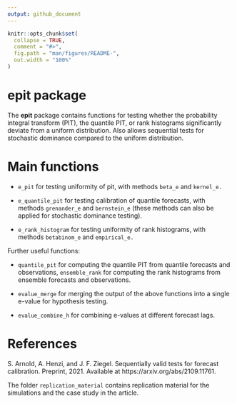 ```yaml
---
output: github_document
---
```


<!-- README.md is generated from README.Rmd. Please edit that file -->

```r
knitr::opts_chunk$set(
  collapse = TRUE,
  comment = "#>",
  fig.path = "man/figures/README-",
  out.width = "100%"
)
```

# epit package

<!-- badges: start -->
<!-- badges: end -->

The **epit** package contains functions for testing whether the probability
integral transform (PIT), the quantile PIT, or rank histograms significantly
deviate from a uniform distribution. Also allows sequential tests for stochastic
dominance compared to the uniform distribution.

# Main functions

* `e_pit` for testing uniformity of pit, with methods `beta_e` and `kernel_e.`

* `e_quantile_pit` for testing calibration of quantile forecasts, with methods `grenander_e` and `bernstein_e` (these methods can also be applied for stochastic dominance testing).

* `e_rank_histogram` for testing uniformity of rank histograms, with methods `betabinom_e` and `empirical_e.`

Further useful functions:

* `quantile_pit` for computing the quantile PIT from quantile forecasts and observations, `ensemble_rank` for computing the rank histograms from ensemble forecasts and observations.

* `evalue_merge` for merging the output of the above functions into a single e-value for hypothesis testing.

* `evalue_combine_h` for combining e-values at different forecast lags.

# References

S. Arnold, A. Henzi, and J. F. Ziegel. Sequentially valid tests for forecast
calibration. Preprint, 2021. Available at https://arxiv.org/abs/2109.11761.

The folder `replication_material` contains replication material for the 
simulations and the case study in the article.
